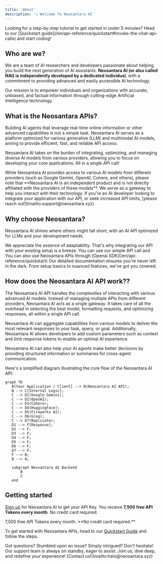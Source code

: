 ```yaml
---
title: 'About'
description: '> Welcome To Neosantara AI'
---
```


<Note>
  Looking for a step-by-step tutorial to get started in under 5 minutes? Head to our [Quickstart guide](/en/api-reference/quickstart#invoke-the-chat-api-calls) and start coding!
</Note>

## Who are we?

We are a team of AI researchers and developers passionate about helping you build the next generation of AI assistants. **Neosantara AI (or also called NAI) is independently developed by a dedicated individual**, with a commitment to providing advanced and easily accessible AI technology.

Our mission is to empower individuals and organizations with accurate, unbiased, and factual information through cutting-edge Artificial Intelligence technology.

## What is the Neosantara APIs?

Building AI agents that leverage real-time online information or other advanced capabilities is not a simple task. Neosantara AI serves as a platform optimized for various generative (LLM) and multimodal AI models, aiming to provide efficient, fast, and reliable API access.

Neosantara AI takes on the burden of integrating, optimizing, and managing diverse AI models from various providers, allowing you to focus on developing your core applications. All in a single API call!

<Note>
  While Neosantara AI provides access to various AI models from different providers (such as Google Gemini, OpenAI, Cohere, and others), please note that **Neosantara AI is an independent product and is not directly affiliated with the providers of these models**. We serve as a gateway to help you interact with their technology.
</Note>

<Info>
  If you're an AI developer looking to integrate your application with our API, or seek increased API limits, [please reach out!](mailto:support@neosantara.xyz)
</Info>

## Why choose Neosantara?

Neosantara AI shines where others might fall short, with an AI API optimized for LLMs and your development needs.

<AccordionGroup>

  <Accordion title="Integration-friendly">
    We appreciate the essence of adaptability. That's why integrating our API with your existing setup is a breeze. You can use our simple API call and You can also use Neosantara APIs through [Openai SDK](/en/api-reference/quickstart)
  </Accordion>

  <Accordion title="Transparent & Informative">
    Our detailed documentation ensures you're never left in the dark. From setup basics to nuanced features, we've got you covered.
  </Accordion>
</AccordionGroup>

## How does the Neosantara AI API work??

The Neosantara AI API handles the complexities of interacting with various advanced AI models. Instead of managing multiple APIs from different providers, Neosantara AI acts as a single gateway. It takes care of all the overhead in selecting the best model, formatting requests, and optimizing responses, all within a single API call.

Neosantara AI can aggregate capabilities from various models to deliver the most relevant responses to your task, query, or goal. Additionally, Neosantara AI allows developers to add custom parameters such as context and limit response tokens to enable an optimal AI experience.

Neosantara AI can also help your AI agents make better decisions by providing structured information or summaries for cross-agent communication.

Here's a simplified diagram illustrating the core flow of the Neosantara AI API:

```mermaid
graph TD
   A[Your Application / Client] --> B(Neosantara AI API);
   B --> C{Internal Logic};
   C --> D1(Google Gemini);
   C --> D2(OpenAI);
   C --> D3(Cohere);
   C --> D4(HuggingFace);
   C --> D5(Fireworks AI);
   C --> D6(Groq);
   C --> D7(Replicate);
   D1 --> F[Response];
   D2 --> F;
   D3 --> F;
   D4 --> F;
   D5 --> F;
   D6 --> F;
   D7 --> F;
   F --> B;
   B --> A;

   subgraph Neosantara AI Backend
       B
       C
   end
```

## Getting started

[Sign up](https://app.neosantara.xyz/signup) for Neosantara AI to get your API Key. You receive **7,500 free API Tokens every month**. No credit card required.

<Card icon="key" href="https://app.neosantara.xyz/api-keys" title="Get your free API key" horizontal>
  7,500 free API Tokens every month. **No credit card required.**
</Card>

To get started with Neosantara APIs, head to our [Quickstart Guide](/en/api-reference/quickstart) and follow the steps.

<Note>
  Got questions? Stumbled upon an issue? Simply intrigued? Don't hesitate! Our support team is always on standby, eager to assist. Join us, dive deep, and redefine your experience! [Contact us!](mailto:halo@neosantara.xyz)
</Note>